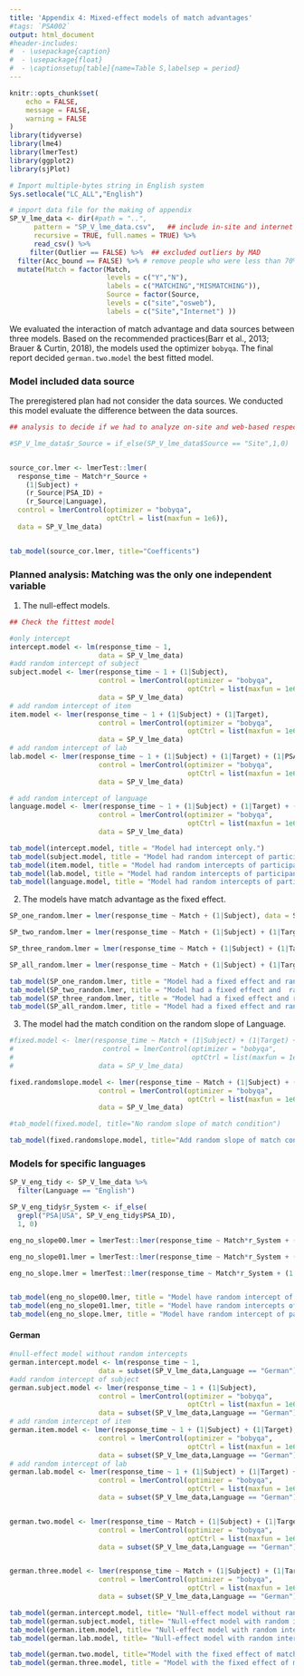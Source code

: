 ```yaml
---
title: 'Appendix 4: Mixed-effect models of match advantages'
#tags: `PSA002`
output: html_document
#header-includes:
#  - \usepackage{caption}
#  - \usepackage{float}
#  - \captionsetup[table]{name=Table S,labelsep = period}
---
```



```r
knitr::opts_chunk$set(
	echo = FALSE,
	message = FALSE,
	warning = FALSE
)
library(tidyverse)
library(lme4)
library(lmerTest)
library(ggplot2)
library(sjPlot)

# Import multiple-bytes string in English system
Sys.setlocale("LC_ALL","English") 
```

```r
# import data file for the making of appendix
SP_V_lme_data <- dir(#path = "..",
      pattern = "SP_V_lme_data.csv",   ## include in-site and internet data
      recursive = TRUE, full.names = TRUE) %>% 
      read_csv() %>%
     filter(Outlier == FALSE) %>%  ## excluded outliers by MAD
  filter(Acc_bound == FALSE) %>% # remove people who were less than 70% so they don't match with join
  mutate(Match = factor(Match,
                        levels = c("Y","N"),
                        labels = c("MATCHING","MISMATCHING")),
                        Source = factor(Source, 
                        levels = c("site","osweb"),
                        labels = c("Site","Internet") ))

```


We evaluated the interaction of match advantage and data sources between three models. Based on the recommended practices(Barr et al., 2013; Brauer & Curtin, 2018), the models used the optimizer `bobyqa`. The final report decided `german.two.model` the best fitted model.

### Model included data source

The preregistered plan had not consider the data sources. We conducted this model evaluate the difference between the data sources. 

```r
## analysis to decide if we had to analyze on-site and web-based respectively

#SP_V_lme_data$r_Source = if_else(SP_V_lme_data$Source == "Site",1,0)


source_cor.lmer <- lmerTest::lmer(
  response_time ~ Match*r_Source + 
    (1|Subject) + 
    (r_Source|PSA_ID) + 
    (r_Source|Language), 
  control = lmerControl(optimizer = "bobyqa",
                        optCtrl = list(maxfun = 1e6)), 
  data = SP_V_lme_data)


tab_model(source_cor.lmer, title="Coefficents")
```



### Planned analysis: Matching was the only one independent variable

1. The null-effect models.


```r


## Check the fittest model

#only intercept
intercept.model <- lm(response_time ~ 1, 
                      data = SP_V_lme_data)
#add random intercept of subject
subject.model <- lmer(response_time ~ 1 + (1|Subject), 
                      control = lmerControl(optimizer = "bobyqa",
                                            optCtrl = list(maxfun = 1e6)), 
                      data = SP_V_lme_data)
# add random intercept of item
item.model <- lmer(response_time ~ 1 + (1|Subject) + (1|Target), 
                      control = lmerControl(optimizer = "bobyqa",
                                            optCtrl = list(maxfun = 1e6)), 
                      data = SP_V_lme_data)
# add random intercept of lab
lab.model <- lmer(response_time ~ 1 + (1|Subject) + (1|Target) + (1|PSA_ID), 
                      control = lmerControl(optimizer = "bobyqa",
                                            optCtrl = list(maxfun = 1e6)), 
                      data = SP_V_lme_data)

# add random intercept of language
language.model <- lmer(response_time ~ 1 + (1|Subject) + (1|Target) + (1|PSA_ID) + (1|Language), 
                      control = lmerControl(optimizer = "bobyqa",
                                            optCtrl = list(maxfun = 1e6)), 
                      data = SP_V_lme_data)

tab_model(intercept.model, title = "Model had intercept only.")
tab_model(subject.model, title = "Model had random intercept of participant.")
tab_model(item.model, title = "Model had random intercepts of participant and item.")
tab_model(lab.model, title = "Model had random intercepts of participant, item, and laboratory.")
tab_model(language.model, title = "Model had random intercepts of participant, item, laboratory, and language.")
```


2. The models have match advantage as the fixed effect.


```r
SP_one_random.lmer = lmer(response_time ~ Match + (1|Subject), data = SP_V_lme_data) ## build mixed-effects regression

SP_two_random.lmer = lmer(response_time ~ Match + (1|Subject) + (1|Target), data = SP_V_lme_data) ## build mixed-effects regression

SP_three_random.lmer = lmer(response_time ~ Match + (1|Subject) + (1|Target) + (1|PSA_ID), data = SP_V_lme_data) ## build mixed-effects regression

SP_all_random.lmer = lmer(response_time ~ Match + (1|Subject) + (1|Target) + (1|PSA_ID) + (1|Language), data = SP_V_lme_data) ## build mixed-effects regression

tab_model(SP_one_random.lmer, title = "Model had a fixed effect and random intercept of participant.")
tab_model(SP_two_random.lmer, title = "Model had a fixed effect and  random intercepts of participant and item.")
tab_model(SP_three_random.lmer, title = "Model had a fixed effect and random intercepts of participant, item, and laboratory.")
tab_model(SP_all_random.lmer, title = "Model had a fixed effect and random intercepts of participant, item, laboratory, and language.")
```

3. The model had the match condition on the random slope of Language. 

```r
#fixed.model <- lmer(response_time ~ Match + (1|Subject) + (1|Target) + (1|PSA_ID) + (1|Language) , 
#                      control = lmerControl(optimizer = "bobyqa",
#                                            optCtrl = list(maxfun = 1e6)), 
#                     data = SP_V_lme_data)

fixed.randomslope.model <- lmer(response_time ~ Match + (1|Subject) + (1|Target) +(1|PSA_ID) + (1|PSA_ID) + (1 + Match|Language), 
                      control = lmerControl(optimizer = "bobyqa",
                                            optCtrl = list(maxfun = 1e6)), 
                      data = SP_V_lme_data)

#tab_model(fixed.model, title="No random slope of match condition")

tab_model(fixed.randomslope.model, title="Add random slope of match condition")
```



### Models for specific languages 

<!---
#### English


We evaluated the interaction of match advantage and English dialects in three models. Based on the recommended practices(Barr et al., 2013; Brauer & Curtin, 2018), the models used the optimizer `bobyqa`. The final report decided `eng_no_slope.lmer` the best fitted model.

--->

```r
SP_V_eng_tidy <- SP_V_lme_data %>%
  filter(Language == "English")

SP_V_eng_tidy$r_System <- if_else(
  grepl("PSA|USA", SP_V_eng_tidy$PSA_ID),
  1, 0)

eng_no_slope00.lmer = lmerTest::lmer(response_time ~ Match*r_System + (1|Subject), control = lmerControl(optimizer = "bobyqa", optCtrl = list(maxfun = 1e6)),  data = SP_V_eng_tidy)

eng_no_slope01.lmer = lmerTest::lmer(response_time ~ Match*r_System + (1|Subject) + (1|Target), control = lmerControl(optimizer = "bobyqa", optCtrl = list(maxfun = 1e6)),  data = SP_V_eng_tidy)

eng_no_slope.lmer = lmerTest::lmer(response_time ~ Match*r_System + (1|Subject) + (1|Target) + (1|PSA_ID), control = lmerControl(optimizer = "bobyqa", optCtrl = list(maxfun = 1e6)),  data = SP_V_eng_tidy)


tab_model(eng_no_slope00.lmer, title = "Model have random intercept of participant")  
tab_model(eng_no_slope01.lmer, title = "Model have random intercepts of participant and item")
tab_model(eng_no_slope.lmer, title = "Model have random intercept of participant, item, and laboratories")
```


#### German


```r
#null-effect model without random intercepts
german.intercept.model <- lm(response_time ~ 1, 
                      data = subset(SP_V_lme_data,Language == "German"))
#add random intercept of subject
german.subject.model <- lmer(response_time ~ 1 + (1|Subject), 
                      control = lmerControl(optimizer = "bobyqa",
                                            optCtrl = list(maxfun = 1e6)), 
                      data = subset(SP_V_lme_data,Language == "German"))
# add random intercept of item
german.item.model <- lmer(response_time ~ 1 + (1|Subject) + (1|Target), 
                      control = lmerControl(optimizer = "bobyqa",
                                            optCtrl = list(maxfun = 1e6)), 
                      data = subset(SP_V_lme_data,Language == "German"))
# add random intercept of lab
german.lab.model <- lmer(response_time ~ 1 + (1|Subject) + (1|Target) + (1|PSA_ID), 
                      control = lmerControl(optimizer = "bobyqa",
                                            optCtrl = list(maxfun = 1e6)), 
                      data = subset(SP_V_lme_data,Language == "German"))


german.two.model <- lmer(response_time ~ Match + (1|Subject) + (1|Target) , 
                      control = lmerControl(optimizer = "bobyqa",
                                            optCtrl = list(maxfun = 1e6)), 
                      data = subset(SP_V_lme_data,Language == "German"))


german.three.model <- lmer(response_time ~ Match + (1|Subject) + (1|Target) + (1|PSA_ID) , 
                      control = lmerControl(optimizer = "bobyqa",
                                            optCtrl = list(maxfun = 1e6)), 
                      data = subset(SP_V_lme_data,Language == "German"))

tab_model(german.intercept.model, title= "Null-effect model without random intercepts")
tab_model(german.subject.model, title= "Null-effect model with random intercept of participants")
tab_model(german.item.model, title= "Null-effect model with random intercepts of participants and items")
tab_model(german.lab.model, title= "Null-effect model with random intercepts of participants, items, and teams")

tab_model(german.two.model, title="Model with the fixed effect of match condition and random intercepts of participants and items.")
tab_model(german.three.model, title = "Model with the fixed effect of match condition and random intercepts of participants, items, and teams.")
```